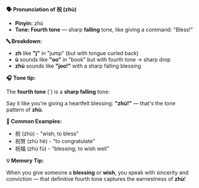 **🗣️ Pronunciation of 祝 (zhù)**

- **Pinyin:** zhù
- **Tone: Fourth tone** — sharp **falling** tone, like giving a command: "Bless!"

**🔤 Breakdown:**

- **zh** like **"j"** in "jump" (but with tongue curled back)
- **ù** sounds like **"oo"** in "book" but with fourth tone → sharp drop
- **zhù** sounds like **"joo!"** with a sharp falling blessing

**🎧 Tone tip:**

The **fourth tone** (`) is a **sharp falling** tone:

Say it like you're giving a heartfelt blessing: **"zhù!"** — that's the tone pattern of **zhù**.

**📝 Common Examples:**

- 祝 (zhù) - "wish; to bless"
- 祝贺 (zhù hè) - "to congratulate"
- 祝福 (zhù fú) - "blessing; to wish well"

**💡 Memory Tip:**

When you give someone a **blessing** or **wish**, you speak with sincerity and conviction — that
definitive fourth tone captures the earnestness of **zhù**!
